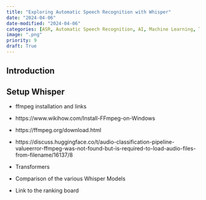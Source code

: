 ```yaml
---
title: "Exploring Automatic Speech Recognition with Whisper"
date: "2024-04-06"
date-modified: "2024-04-06"
categories: [ASR, Automatic Speech Recognition, AI, Machine Learning, Transformer]
image: ".png"
priority: 9
draft: True
---
```


## Introduction


## Setup Whisper

- ffmpeg installation and links
- https://www.wikihow.com/Install-FFmpeg-on-Windows
- https://ffmpeg.org/download.html
- https://discuss.huggingface.co/t/audio-classification-pipeline-valueerror-ffmpeg-was-not-found-but-is-required-to-load-audio-files-from-filename/16137/8

- Transformers
- Comparison of the various Whisper Models
- Link to the ranking board

